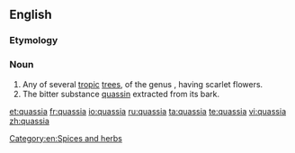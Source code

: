 {{also|Quassia}}
==English==
{{rfi}}
{{wikipedia}}
{{wikispecies}}
===Etymology===
{{rfe|lang=en}}
===Noun===
{{en-noun}}

# Any of several [[tropic]] [[tree]]s, of the genus {{taxlink|Quassia|genus|noshow=1}}, having scarlet flowers.
# The bitter substance [[quassin]] extracted from its bark.

[[Category:en:Spices and herbs]]

[[et:quassia]]
[[fr:quassia]]
[[io:quassia]]
[[ru:quassia]]
[[ta:quassia]]
[[te:quassia]]
[[vi:quassia]]
[[zh:quassia]]